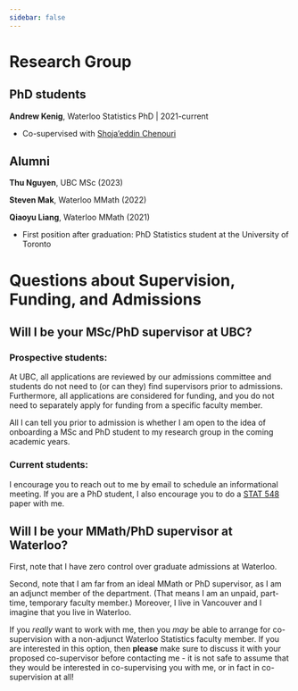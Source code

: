 ```yaml
---
sidebar: false
---
```


# Research Group 

## PhD students

**Andrew Kenig**, Waterloo Statistics PhD |  2021-current 

- Co-supervised with [Shoja'eddin Chenouri](https://uwaterloo.ca/statistics-and-actuarial-science/people-profiles/shojaeddin-chenouri)

## Alumni

**Thu Nguyen**, UBC MSc (2023)

**Steven Mak**, Waterloo MMath (2022)

**Qiaoyu Liang**, Waterloo MMath (2021)

- First position after graduation: PhD Statistics student at the University of Toronto

# Questions about Supervision, Funding, and Admissions

## Will I be your MSc/PhD supervisor at UBC?  

### Prospective students:

At UBC, all applications are reviewed by our admissions committee and students do not need to (or can they) find supervisors prior to admissions. Furthermore, all applications are considered for funding, and you do not need to separately apply for funding from a specific faculty member. 

All I can tell you prior to admission is whether I am open to the idea of onboarding a MSc and PhD student to my research group in the coming academic years. 

### Current students: 

I encourage you to reach out to me by email to schedule an informational meeting. If you are a PhD student, I also encourage you to do a [STAT 548](STAT548.qmd) paper with me. 

## Will I be your MMath/PhD supervisor at Waterloo? 

First, note that I have zero control over graduate admissions at Waterloo. 

Second, note that I am far from an ideal MMath or PhD supervisor, as I am an adjunct member of the department. (That means I am an unpaid, part-time, temporary faculty member.) Moreover, I live in Vancouver and I imagine that you live in Waterloo.

If you *really* want to work with me, then you *may* be able to arrange for co-supervision with a non-adjunct Waterloo Statistics faculty member. If you are interested in this option, then **please** make sure to discuss it with your proposed co-supervisor before contacting me - it is not safe to assume that they would be interested in co-supervising you with me, or in fact in co-supervision at all! 